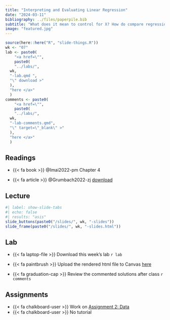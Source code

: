 ```yaml
---
title: "Interpreting and Evaluating Linear Regression"
date: "2024-03-11"
bibliography: ../files/paperpile.bib
subtitle: "What does it mean to control for X? How do compare regression models?"
image: "featured.jpg"
---
```


```r
source(here::here("R", "slide-things.R"))
wk <- "07"
lab <- paste0(
    "<a href=\"",
    paste0(
    "../labs/",
  wk,
  "-lab.qmd ",
  "\" download >"
  ),
  "here </a>"
  )
comments <- paste0(
    "<a href=\"",
    paste0(
    "../labs/",
  wk,
  "-lab-comments.qmd",
  "\" target=\"_blank\" >"
  ),
  "here </a>"
  )
```



## Readings

-   {{< fa book >}} @Imai2022-pm Chapter 4 

- {{< fa article >}} @Grumbach2022-zj [download](../files/readings/grumbach_hill_2021.pdf){target="_blank"}



## Lecture


```r
#| label: show-slide-tabs
#| echo: false
#| results: "asis"
slide_buttons(paste0("/slides/", wk, "-slides"))
slide_frame(paste0("/slides/", wk, "-slides.html"))

```



## Lab


-   {{< fa laptop-file >}} Download this week's lab `r lab`

- {{< fa paintbrush >}} Upload the rendered html file to Canvas [here](https://canvas.brown.edu/courses/1094972/assignments) 
- {{< fa graduation-cap >}} Review the commented solutions after class `r comments`


## Assignments

- {{< fa chalkboard-user >}} Work on [Assignment 2: Data](https://pols1600.paultesta.org/assignments/a2){target="_blank"}
- {{< fa chalkboard-user >}} No tutorial


